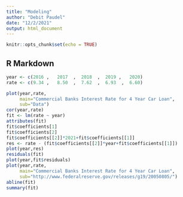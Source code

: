 ```yaml
---
title: "Modeling"
author: "Debit Paudel"
date: "12/2/2021"
output: html_document
---
```


```r
knitr::opts_chunk$set(echo = TRUE)
```

## R Markdown

```r
year <- c(2016 ,   2017  ,  2018  ,  2019 ,   2020)
rate <- c(9.34 ,   8.50  ,  7.62  ,  6.93  ,  6.60)

plot(year,rate,
     main="Commercial Banks Interest Rate for 4 Year Car Loan",
     sub="Data")
cor(year,rate)
fit <- lm(rate ~ year)
attributes(fit)
fit$coefficients[1]
fit$coefficients[2]
fit$coefficients[[2]]*2021+fit$coefficients[[1]]
res <- rate - (fit$coefficients[[2]]*year+fit$coefficients[[1]])
plot(year,res)
residuals(fit)
plot(year,fit$residuals)
plot(year,rate,
     main="Commercial Banks Interest Rate for 4 Year Car Loan",
     sub="http://www.federalreserve.gov/releases/g19/20050805/")
abline(fit)
summary(fit)

```

